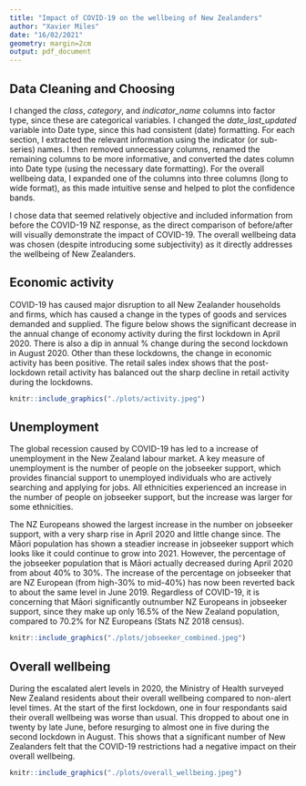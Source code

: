 ```yaml
---
title: "Impact of COVID-19 on the wellbeing of New Zealanders"
author: "Xavier Miles"
date: "16/02/2021"
geometry: margin=2cm
output: pdf_document
---
```


## Data Cleaning and Choosing
I changed the _class_, _category_, and _indicator_name_ columns into factor type, since these are categorical variables. I changed the _date_last_updated_ variable into Date type, since this had consistent (date) formatting.
For each section, I extracted the relevant information using the indicator (or sub-series) names. I then removed unnecessary columns, renamed the remaining columns to be more informative, and converted the dates column into Date type (using the necessary date formatting).
For the overall wellbeing data, I expanded one of the columns into three columns (long to wide format), as this made intuitive sense and helped to plot the confidence bands.

I chose data that seemed relatively objective and included information from before the COVID-19 NZ response, as the direct comparison of before/after will visually demonstrate the impact of COVID-19. The overall wellbeing data was chosen (despite introducing some subjectivity) as it directly addresses the wellbeing of New Zealanders.

## Economic activity

COVID-19 has caused major disruption to all New Zealander households and firms, which has caused a change in the types of goods and services demanded and supplied. 
The figure below shows the significant decrease in the annual change of economy activity during the first lockdown in April 2020. There is also a dip in annual % change during the second lockdown in August 2020. Other than these lockdowns, the change in economic activity has been positive. The retail sales index shows that the post-lockdown retail activity has balanced out the sharp decline in retail activity during the lockdowns.

```r
knitr::include_graphics("./plots/activity.jpeg")
```

## Unemployment

The global recession caused by COVID-19 has led to a increase of unemployment in the New Zealand labour market. A key measure of unemployment is the number of people on the jobseeker support, which provides financial support to unemployed individuals who are actively searching and applying for jobs. All ethnicities experienced an increase in the number of people on jobseeker support, but the increase was larger for some ethnicities.

The NZ Europeans showed the largest increase in the number on jobseeker support, with a very sharp rise in April 2020 and little change since. The Māori population has shown a steadier increase in jobseeker support which looks like it could continue to grow into 2021.
However, the percentage of the jobseeker population that is Māori actually decreased during April 2020 from about 40% to 30%. The increase of the percentage on jobseeker that are NZ European (from high-30% to mid-40%) has now been reverted back to about the same level in June 2019.
Regardless of COVID-19, it is concerning that Māori significantly outnumber NZ Europeans in jobseeker support, since they make up only 16.5% of the New Zealand population, compared to 70.2% for NZ Europeans (Stats NZ 2018 census).

```r
knitr::include_graphics("./plots/jobseeker_combined.jpeg")
```


## Overall wellbeing

During the escalated alert levels in 2020, the Ministry of Health surveyed New Zealand residents about their overall wellbeing compared to non-alert level times. At the start of the first lockdown, one in four respondants said their overall wellbeing was worse than usual. This dropped to about one in twenty by late June, before resurging to almost one in five during the second lockdown in August.
This shows that a significant number of New Zealanders felt that the COVID-19 restrictions had a negative impact on their overall wellbeing.

```r
knitr::include_graphics("./plots/overall_wellbeing.jpeg")
```
